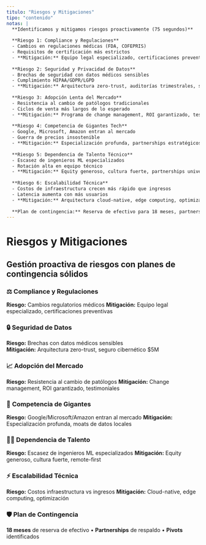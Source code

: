 ```yaml
---
titulo: "Riesgos y Mitigaciones"
tipo: "contenido"
notas: |
  **Identificamos y mitigamos riesgos proactivamente (75 segundos)**
  
  **Riesgo 1: Compliance y Regulaciones**
  - Cambios en regulaciones médicas (FDA, COFEPRIS)
  - Requisitos de certificación más estrictos
  - **Mitigación:** Equipo legal especializado, certificaciones preventivas, partnerships con reguladores
  
  **Riesgo 2: Seguridad y Privacidad de Datos**
  - Brechas de seguridad con datos médicos sensibles
  - Cumplimiento HIPAA/GDPR/LGPD
  - **Mitigación:** Arquitectura zero-trust, auditorías trimestrales, seguro cibernético $5M
  
  **Riesgo 3: Adopción Lenta del Mercado**
  - Resistencia al cambio de patólogos tradicionales
  - Ciclos de venta más largos de lo esperado
  - **Mitigación:** Programa de change management, ROI garantizado, testimoniales de Conspat
  
  **Riesgo 4: Competencia de Gigantes Tech**
  - Google, Microsoft, Amazon entran al mercado
  - Guerra de precios insostenible
  - **Mitigación:** Especialización profunda, partnerships estratégicos, moats de datos locales
  
  **Riesgo 5: Dependencia de Talento Técnico**
  - Escasez de ingenieros ML especializados
  - Rotación alta en equipo técnico
  - **Mitigación:** Equity generoso, cultura fuerte, partnerships universitarios, remote-first
  
  **Riesgo 6: Escalabilidad Técnica**
  - Costos de infraestructura crecen más rápido que ingresos
  - Latencia aumenta con más usuarios
  - **Mitigación:** Arquitectura cloud-native, edge computing, optimización continua
  
  **Plan de contingencia:** Reserva de efectivo para 18 meses, partnerships de respaldo, pivots identificados
---
```


# Riesgos y Mitigaciones

## Gestión proactiva de riesgos con planes de contingencia sólidos

### ⚖️ **Compliance y Regulaciones**
**Riesgo:** Cambios regulatorios médicos
**Mitigación:** Equipo legal especializado, certificaciones preventivas

### 🔒 **Seguridad de Datos**
**Riesgo:** Brechas con datos médicos sensibles  
**Mitigación:** Arquitectura zero-trust, seguro cibernético $5M

### 📈 **Adopción del Mercado**
**Riesgo:** Resistencia al cambio de patólogos
**Mitigación:** Change management, ROI garantizado, testimoniales

### 🏢 **Competencia de Gigantes**
**Riesgo:** Google/Microsoft/Amazon entran al mercado
**Mitigación:** Especialización profunda, moats de datos locales

### 👨‍💻 **Dependencia de Talento**
**Riesgo:** Escasez de ingenieros ML especializados
**Mitigación:** Equity generoso, cultura fuerte, remote-first

### ⚡ **Escalabilidad Técnica**
**Riesgo:** Costos infraestructura vs ingresos
**Mitigación:** Cloud-native, edge computing, optimización

### 🛡️ **Plan de Contingencia**
**18 meses** de reserva de efectivo • **Partnerships** de respaldo • **Pivots** identificados